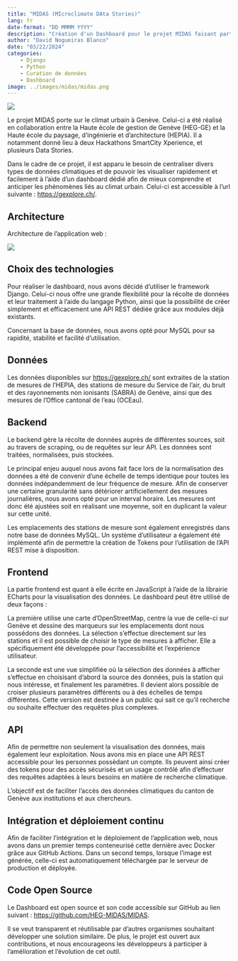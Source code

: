 ```yaml
---
title: "MIDAS (MIcroclimate DAta Stories)"
lang: fr
date-format: "DD MMMM YYYY"
description: "Création d'un Dashboard pour le projet MIDAS faisant partie des 5 projets sélectionnés pour l'appel à projets Territoire en Recherches 2020-2023."
author: "David Nogueiras Blanco"
date: "03/22/2024"
categories:
    - Django
    - Python
    - Curation de données
    - Dashboard
image: ../images/midas/midas.png
---
```


![](../images/midas/midas.png)

Le projet MIDAS porte sur le climat urbain à Genève. Celui-ci a été réalisé en collaboration entre la Haute école de gestion de Genève (HEG-GE) et la Haute école du paysage, d'ingénierie et d'architecture (HEPIA). Il a notamment donné lieu à deux Hackathons SmartCity Xperience, et plusieurs Data Stories.

Dans le cadre de ce projet, il est apparu le besoin de centraliser divers types de données climatiques et de pouvoir les visualiser rapidement et facilement à l'aide d'un dashboard dédié afin de mieux comprendre et anticiper les phénomènes liés au climat urbain. Celui-ci est accessible à l'url suivante : [https://gexplore.ch/](https://gexplore.ch/).

## Architecture

Architecture de l'application web :

![](../images/midas/midas_diagramme.png)

## Choix des technologies

Pour réaliser le dashboard, nous avons décidé d'utiliser le framework Django. Celui-ci nous offre une grande flexibilité pour la récolte de données et leur traitement à l'aide du langage Python, ainsi que la possibilité de créer simplement et efficacement une API REST dédiée grâce aux modules déjà existants.

Concernant la base de données, nous avons opté pour MySQL pour sa rapidité, stabilité et facilité d'utilisation.

## Données

Les données disponibles sur [https://gexplore.ch/](https://gexplore.ch/) sont extraites de la station de mesures de l'HEPIA, des stations de mesure du Service de l'air, du bruit et des rayonnements non ionisants (SABRA) de Genève, ainsi que des mesures de l'Office cantonal de l'eau (OCEau).

## Backend

Le backend gère la récolte de données auprès de différentes sources, soit au travers de scraping, ou de requêtes sur leur API. Les données sont traitées, normalisées, puis stockées. 

Le principal enjeu auquel nous avons fait face lors de la normalisation des données a été de convenir d'une échelle de temps identique pour toutes les données indépandemment de leur fréquence de mesure. Afin de conserver une certaine granularité sans détériorer artificiellement des mesures journalières, nous avons opté pour un interval horaire. Les mesures ont donc été ajustées soit en réalisant une moyenne, soit en duplicant la valeur sur cette unité.

Les emplacements des stations de mesure sont également enregistrés dans notre base de données MySQL. Un système d'utilisateur a également été implémenté afin de permettre la création de Tokens pour l'utilisation de l'API REST mise à disposition.

## Frontend

La partie frontend est quant à elle écrite en JavaScript à l'aide de la librairie ECharts pour la visualisation des données. Le dashboard peut être utilisé de deux façons :

La première utilise une carte d'OpenStreetMap, centre la vue de celle-ci sur Genève et dessine des marqueurs sur les emplacements dont nous possédons des données. La sélection s'effectue directement sur les stations et il est possible de choisir le type de mesures à afficher. Elle a spécifiquement été développée pour l'accessibilité et l'expérience utilisateur.

La seconde est une vue simplifiée où la sélection des données à afficher s'effectue en choisisant d'abord la source des données, puis la station qui nous intéresse, et finalement les paramètres. Il devient alors possible de croiser plusieurs paramètres différents ou à des échelles de temps différentes. Cette version est destinée à un public qui sait ce qu'il recherche ou souhaite effectuer des requêtes plus complexes.

## API

Afin de permettre non seulement la visualisation des données, mais également leur exploitation. Nous avons mis en place une API REST accessible pour les personnes possèdant un compte. Ils peuvent ainsi créer des tokens pour des accès sécurisés et un usage contrôlé afin d'effectuer des requêtes adaptées à leurs besoins en matière de recherche climatique.

L'objectif est de faciliter l'accès des données climatiques du canton de Genève aux institutions et aux chercheurs.

## Intégration et déploiement continu

Afin de faciliter l'intégration et le déploiement de l'application web, nous avons dans un premier temps conteneurisé cette dernière avec Docker grâce aux GitHub Actions. Dans un second temps, lorsque l'image est générée, celle-ci est automatiquement téléchargée par le serveur de production et déployée.

## Code Open Source

Le Dashboard est open source et son code accessible sur GitHub au lien suivant : [https://github.com/HEG-MIDAS/MIDAS](https://github.com/HEG-MIDAS/MIDAS).

Il se veut transparent et réutilisable par d'autres organismes souhaitant développer une solution similaire. De plus, le projet est ouvert aux contributions, et nous encourageons les développeurs à participer à l'amélioration et l'évolution de cet outil.